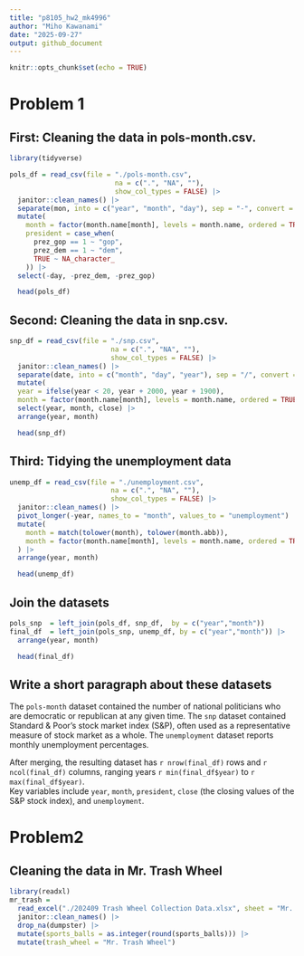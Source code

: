 ```yaml
---
title: "p8105_hw2_mk4996"
author: "Miho Kawanami"
date: "2025-09-27"
output: github_document
---
```


```r
knitr::opts_chunk$set(echo = TRUE)
```
# Problem 1

## First: Cleaning the data in pols-month.csv.
```r
library(tidyverse)

pols_df = read_csv(file = "./pols-month.csv", 
                          na = c(".", "NA", ""), 
                          show_col_types = FALSE) |>
  janitor::clean_names() |>
  separate(mon, into = c("year", "month", "day"), sep = "-", convert = TRUE) |>
  mutate(
    month = factor(month.name[month], levels = month.name, ordered = TRUE),
    president = case_when(
      prez_gop == 1 ~ "gop",
      prez_dem == 1 ~ "dem",
      TRUE ~ NA_character_
    )) |>
  select(-day, -prez_dem, -prez_gop)

  head(pols_df)
```

## Second: Cleaning the data in snp.csv.
```r
snp_df = read_csv(file = "./snp.csv",
                         na = c(".", "NA", ""),
                         show_col_types = FALSE) |>
  janitor::clean_names() |>
  separate(date, into = c("month", "day", "year"), sep = "/", convert = TRUE) |>
  mutate(
  year = ifelse(year < 20, year + 2000, year + 1900),  
  month = factor(month.name[month], levels = month.name, ordered = TRUE)) |>
  select(year, month, close) |>
  arrange(year, month)

  head(snp_df)
```

## Third: Tidying the unemployment data
```r
unemp_df = read_csv(file = "./unemployment.csv",
                         na = c(".", "NA", ""),
                         show_col_types = FALSE) |>
  janitor::clean_names() |>
  pivot_longer(-year, names_to = "month", values_to = "unemployment") |>
  mutate(
    month = match(tolower(month), tolower(month.abb)),
    month = factor(month.name[month], levels = month.name, ordered = TRUE)
  ) |>
  arrange(year, month)

  head(unemp_df)

```

## Join the datasets
```r
pols_snp  = left_join(pols_df, snp_df,  by = c("year","month"))
final_df  = left_join(pols_snp, unemp_df, by = c("year","month")) |>
  arrange(year, month)

  head(final_df)
```

## Write a short paragraph about these datasets

The `pols-month` dataset contained the number of national politicians who are democratic or republican at any given time.
The `snp` dataset contained Standard & Poor’s stock market index (S&P), often used as a representative measure of stock market as a whole. 
The `unemployment` dataset reports monthly unemployment percentages.  

After merging, the resulting dataset has `r nrow(final_df)` rows and `r ncol(final_df)` columns, ranging years `r min(final_df$year)` to `r max(final_df$year)`.  
Key variables include `year`, `month`, `president`, `close` (the closing values of the S&P stock index), and `unemployment`.

# Problem2
## Cleaning the data in Mr. Trash Wheel
```r
library(readxl)
mr_trash = 
  read_excel("./202409 Trash Wheel Collection Data.xlsx", sheet = "Mr. Trash Wheel", range = "A2:N655") |> 
  janitor::clean_names() |> 
  drop_na(dumpster) |> 
  mutate(sports_balls = as.integer(round(sports_balls))) |> 
  mutate(trash_wheel = "Mr. Trash Wheel")
```
